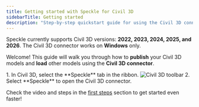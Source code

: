 ```yaml
---
title: Getting started with Speckle for Civil 3D
sidebarTitle: Getting started
description: "Step-by-step quickstart guide for using the Civil 3D connector"
---
```

<Info>Speckle currently supports Civil 3D versions: **2022, 2023, 2024, 2025, and 2026**. The Civil 3D connector works on **Windows** only.</Info>


Welcome! This guide will walk you through how to **publish** your Civil 3D models and **load** other models using the **Civil 3D connector**.


<BeforeYouBegin app="Civil 3D" />

<Steps>
  <Step title="Open the Civil 3D connector">
    1. In Civil 3D, select the **Speckle** tab in the ribbon.
    <Frame>
    <img src="/images/connectors/civil_toolbar.jpg" alt="Civil 3D toolbar" />
    </Frame>
    2. Select **Speckle** to open the Civil 3D connector.
    <DuiLogin connector="Civil 3D" />
  </Step>

  <DuiPublish connector="Civil 3D" />
  <DuiLoad connector="Civil 3D" />

</Steps>

<Tip> Check the video and steps in the [first steps](/get-started/quickstart.mdx) section to get started even faster!</Tip>


<ConnectorConclusion connector="Civil 3D" actions="publish and load" />


<LearnMore />
